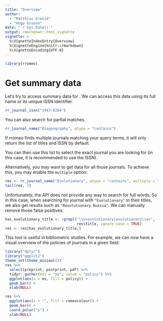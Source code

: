 ```yaml
---
title: "Overview"
author: 
  - "Matthias Grenié"
  - "Hugo Gruson"
date: "`r Sys.Date()`"
output: rmarkdown::html_vignette
vignette: >
  %\VignetteIndexEntry{Overview}
  %\VignetteEngine{knitr::rmarkdown}
  %\VignetteEncoding{UTF-8}
---
```


```r
library(rromeo)
```

# Get summary data

Let's try to access summary data for . We can access this data using its full
name or its unique ISSN identifier.

```r
rr_journal_issn("1947-6264")
```

You can also search for partial matches.

```r
rr_journal_name("Biogeography", qtype = "contains")
```

If rromeo finds multiple journals matching your query terms, it will only return
the list of titles and ISSN by default.

You can then use this list to select the exact journal you are looking for (in
this case, it is recommended to use the ISSN).

Alternatively, you may want to get data for all those journals. To achieve this,
you may enable the `multiple` option:

```r
res <- rr_journal_name("Evolutionary", qtype = "contains", multiple = TRUE)
tail(res, 3)
```

Unfortunately, the API does not provide any way to search for full words. So in
this case, when searching for journal with `"Evolutionary"` in their titles, we
also get results such as `"Revolutionary Russia"`. We can manually remove those
false positives:

```r
has_evolutionary_title <- !grepl("\\w+evolutionary|evolutionary\\w+", 
                                 res$title, ignore.case = TRUE)
res <- res[has_evolutionary_title,]
```

This tool is useful in bibliometric studies. For example, we can now have a 
visual overview of the policies of journals in a given field:

```r
library("dplyr")
library("ggplot2")
theme_set(theme_minimal())
res %>% 
  select(preprint, postprint, pdf) %>%
  tidyr::gather(key = "ms", value = "policy") %>%
  ggplot(aes(x = ms, fill = policy)) +
  geom_bar() +
  xlab(NULL)

res %>%
  ggplot(aes(x = "", fill = romeocolour)) +
  geom_bar() + 
  coord_polar("y") +
  xlab(NULL)
```
